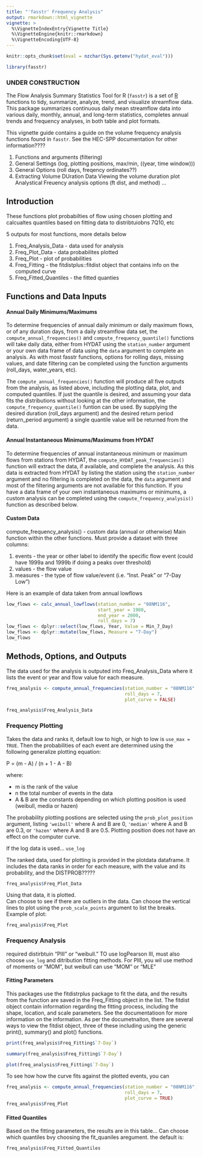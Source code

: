 ```yaml
---
title: "'fasstr' Frequency Analysis"
output: rmarkdown::html_vignette
vignette: >
  %\VignetteIndexEntry{Vignette Title}
  %\VignetteEngine{knitr::rmarkdown}
  %\VignetteEncoding{UTF-8}
---
```


```r
knitr::opts_chunk$set(eval = nzchar(Sys.getenv("hydat_eval")))
```

```r
library(fasstr)
```

### UNDER CONSTRUCTION


The Flow Analysis Summary Statistics Tool for R (`fasstr`) is a set of [R](http://www.r-project.org) functions to tidy, summarize, analyze, trend, and visualize streamflow data. This package summarizes continuous daily mean streamflow data into various daily, monthly, annual, and long-term statistics, completes annual trends and frequency analyses, in both table and plot formats.

This vignette guide contains a guide on the volume frequency analysis functions found in `fasstr`.
See the HEC-SPP documentation for other information????

1. Functions and arguments (filtering)
2. General Settings (log, plotting positions,  max/min, ((year, time window)))
3. General Options (roll days, freqency ordinates??)
4. Extracting Volume DUration Data
Viewing the volume duration plot
Analystical Freuency analysis options (ft dist, and method)
...

## Introduction

These functions plot probabilties of flow using chosen plotting and calcualtes quantiles based on fitting data to distribtuiobns 7Q10, etc

5 outputs for most functions, more details below

1) Freq_Analysis_Data - data used for analysis
2) Freq_Plot_Data - data probabilites plotted
3) Freq_Plot - plot of probabilities
4) Freq_Fitting - the fitdistplus::fitdist object that contains info on the computed curve
5) Freq_Fitted_Quantiles - the fitted quanties


## Functions and Data Inputs


#### Annual Daily Minimums/Maximums

To determine frequencies of annual daily minimum or daily maximum flows, or of any duration days, from a daily streamflow data set, the `compute_annual_frequencies()` and `compute_frequency_quantile()` functions will take daily data, either from HYDAT using the `station_number` argument or your own data frame of data using the `data` argument to complete an analysis. As with most fasstr functions, options for rolling days, missing values, and date filtering can be completed using the function arguments (roll_days, water_years, etc).

The `compute_annual_frequencies()` function will produce all five outputs from the analysis, as listed above, including the plotting data, plot, and computed quantiles. If just the quantile is desired, and assuming your data fits the distributions without looking at the other information, the `compute_frequency_quantile()` funtion can be used. By supplying the desired duration (roll_days argument) and the desired return period (return_period argument) a single quantile value will be returned from the data.


#### Annual Instantaneous Minimums/Maximums from HYDAT

To determine frequencies of annual instantaneous minimum or maximum flows from stations from HYDAT, the `compute_HYDAT_peak_frequencies()` function will extract the data, if available, and complete the analysis. As this data is extracted from HYDAT by listing the station using the `station_number` argument and no filtering is completed on the data, the `data` argument and most of the filtering arguments are not available for this function. If you have a data frame of your own instantaneous maximums or minimums, a custom analysis can be completed using the `compute_frequency_analysis()` function as described below.


#### Custom Data




compute_frequency_analysis() - custom data (annual or otherwise)
Main function within the other functions.  Must provide a dataset with three columns:

1) events - the year or other label to identify the specific flow event (could have 1999a and 1999b if doing a peaks over threshold)
2) values - the flow value
3) measures - the type of flow value/event (i.e. "Inst. Peak" or "7-Day Low")

Here is an example of data taken from annual lowflows

```r
low_flows <- calc_annual_lowflows(station_number = "08NM116", 
                                  start_year = 1980, 
                                  end_year = 2000,
                                  roll_days = 7)
low_flows <- dplyr::select(low_flows, Year, Value = Min_7_Day)
low_flows <- dplyr::mutate(low_flows, Measure = "7-Day")
low_flows
```



## Methods, Options, and Outputs

The data used for the analysis is outputed into Freq_Analysis_Data where it lists the event or year and flow value for each measure.

```r
freq_analysis <- compute_annual_frequencies(station_number = "08NM116",
                                            roll_days = 7,
                                            plot_curve = FALSE)
```

```r
freq_analysis$Freq_Analysis_Data
```

### Frequency Plotting

Takes the data and ranks it, default low to high, or high to low is `use_max = TRUE`. Then the probabilities of each event are determined using the following generalize plotting equation:

P = (m - A) / (n + 1 - A - B)

where:

- m is the rank of the value
- n the total number of events in the data
- A & B are the constants depending on which plotting position is used (weibull, media or hazen)

The probability plotting postions are selected using the `prob_plot_position` argument, listing `'weibull'` where A and B are 0, `'median'` where A and B are 0.3, or `'hazen'` where A and B are 0.5. Plotting position does not have an effect on the computer curve. 

If the log data is used... `use_log`

The ranked data, used for plotting is provided in the plotdata dataframe. It includes the data ranks in order for each measure, with the value and its probability, and the DISTPROB?????

```r
freq_analysis$Freq_Plot_Data
```


Using that data, it is plotted.  
Can choose to see if there are outliers in the data.
Can choose the vertical lines to plot using the `prob_scale_points` argument to list the breaks. Example of plot:

```r
freq_analysis$Freq_Plot
```

### Frequency Analysis

required distirbtuin "PIII" or "weibull."  TO use logPearson III, must also choose `use_log`
and ditribution fitting methods.  For PIII, you wil use method of moments or "MOM", but weibull can use "MOM" or "MLE"

#### Fitting Parameters

This packages use the fitdistrplus package to fit the data, and the results from the function are saved in the Freq_Fitting object in the list. The fitdist object contain information regarding the fitting process, including the shape, location, and scale parameters.  See the documentatioon for more information on the information. As per the documetnaiton, there are several ways to view the fitdist object, three of these including using the generic print(), summary() and plot() functions.

```r
print(freq_analysis$Freq_Fitting$`7-Day`)
```

```r
summary(freq_analysis$Freq_Fitting$`7-Day`)
```

```r
plot(freq_analysis$Freq_Fitting$`7-Day`)
```

To see how how the curve fits against the plotted events, you can

```r
freq_analysis <- compute_annual_frequencies(station_number = "08NM116",
                                            roll_days = 7,
                                            plot_curve = TRUE)
freq_analysis$Freq_Plot
```

#### Fitted Quantiles

Based on the fitting parameters, the results are in this table...
Can choose which quantiles bvy choosing the fit_quaniles aregument. the default is:

```r
freq_analysis$Freq_Fitted_Quantiles
```

